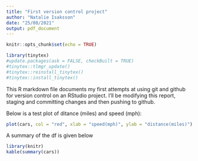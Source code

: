 ```yaml
---
title: "First version control project"
author: "Natalie Isaksson"
date: "25/08/2021"
output: pdf_document
---
```


```r
knitr::opts_chunk$set(echo = TRUE)
```

```r
library(tinytex)
#update.packages(ask = FALSE, checkBuilt = TRUE)
#tinytex::tlmgr_update()
#tinytex::reinstall_tinytex()
#tinytex::install_tinytex()
```

This R markdown file documents my first attempts at using git and github for version control on an RStudio project. I'll be modifying this report, staging and committing changes and then pushing to github.

Below is a test plot of ditance (miles) and speed (mph):

```r
plot(cars, col = "red", xlab = "speed(mph)", ylab = "distance(miles)")

```


A summary of the df is given below

```r

library(knitr)
kable(summary(cars))

```

